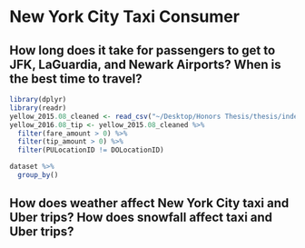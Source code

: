 # New York City Taxi Consumer {#chapter4}

## How long does it take for passengers to get to JFK, LaGuardia, and Newark Airports? When is the best time to travel?



```r
library(dplyr)
library(readr)
yellow_2015.08_cleaned <- read_csv("~/Desktop/Honors Thesis/thesis/index/data/yellow_tripdata_2015-08.csv")
yellow_2016.08_tip <- yellow_2015.08_cleaned %>%
  filter(fare_amount > 0) %>%
  filter(tip_amount > 0) %>%
  filter(PULocationID != DOLocationID)
```

```r
dataset %>%
  group_by()
```


## How does weather affect New York City taxi and Uber trips? How does snowfall affect taxi and Uber trips?

